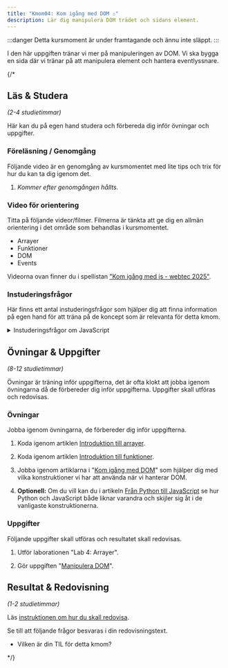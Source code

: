 ```yaml
---
title: "Kmom04: Kom igång med DOM ⚠️" 
description: Lär dig manipulera DOM trädet och sidans element.
---
```




:::danger
Detta kursmoment är under framtagande och ännu inte släppt.
:::

I den här uppgiften tränar vi mer på manipuleringen av DOM. Vi ska bygga en sida där vi tränar på att manipulera element och hantera eventlyssnare.

{/* 




## Läs & Studera

_(2-4 studietimmar)_

Här kan du på egen hand studera och förbereda dig inför övningar och uppgifter.




### Föreläsning / Genomgång

Följande video är en genomgång av kursmomentet med lite tips och trix för hur du kan ta dig igenom det.

1. *Kommer efter genomgången hållts.*



### Video för orientering

Titta på följande videor/filmer. Filmerna är tänkta att ge dig en allmän orientering i det område som behandlas i kursmomentet.

* Arrayer
* Funktioner
* DOM
* Events 

Videorna ovan finner du i spellistan ["Kom igång med js - webtec 2025"](https://www.youtube.com/watch?v=ZfK9H6555xo&list=PLKtP9l5q3ce-IVBzwNsm32_cxxscvpc-W).



### Instuderingsfrågor

Här finns ett antal instuderingsfrågor som hjälper dig att finna information på egen hand för att träna på de koncept som är relevanta för detta kmom.

<details>
<summary>Instuderingsfrågor om JavaScript</summary>

1. Vad är en array i JavaScript?

2. Vad är DOM i JavaScript?

3. På vilka sätt kan jag nå ett html element från JavaScript?

4. Vad är en funktion i JavaScript?

5. Vad menas med callback i en eventlyssnare i JavaScript?

</details>



## Övningar & Uppgifter

_(8-12 studietimmar)_

Övningar är träning inför uppgifterna, det är ofta klokt att jobba igenom övningarna då de förbereder dig inför uppgifterna. Uppgifter skall utföras och redovisas.



### Övningar

Jobba igenom övningarna, de förbereder dig inför uppgifterna.

1. Koda igenom artiklen [Introduktion till arrayer](./laromaterial/ovning/kmom04/arrays). 

1. Koda igenom artiklen [Introduktion till funktioner](./laromaterial/ovning/kmom04/funktioner).  

1. Jobba igenom artiklarna i "[Kom igång med DOM](./laromaterial/ovning/mera_javscript)" som hjälper dig med vilka konstruktioner vi har att använda när vi hanterar DOM.

1. **Optionell:** Om du vill kan du i artikeln [Från Python till JavaScript](./laromaterial/ovning/kom-igang-med-javascript/python-to-js) se hur Python och JavaScript både liknar varandra och skijler sig åt i de vanligaste konstruktionerna.



### Uppgifter

Följande uppgifter skall utföras och resultatet skall redovisas.

1. Utför laborationen "Lab 4: Arrayer".

1. Gör uppgiften "[Manipulera DOM](/website/laromaterial/uppgift/kmom04-dom)".



## Resultat & Redovisning

_(1-2 studietimmar)_

Läs [instruktionen om hur du skall redovisa]().

Se till att följande frågor besvaras i din redovisningstext.

* Vilken är din TIL för detta kmom?

*/}
